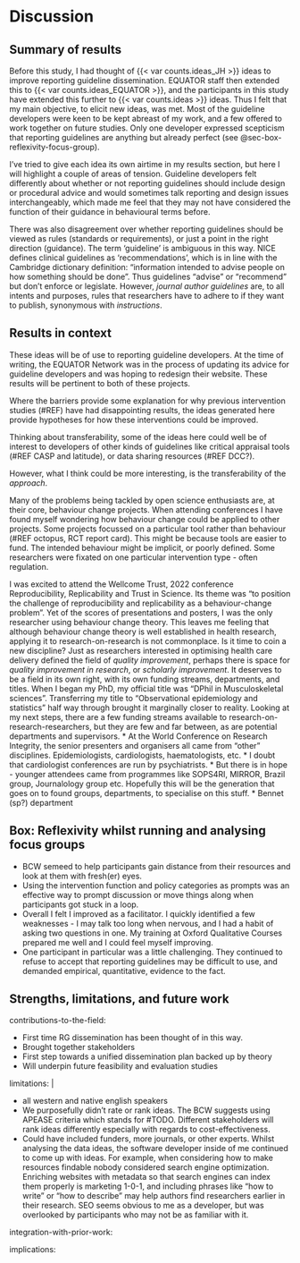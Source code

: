 # Discussion

## Summary of results

Before this study, I had thought of {{< var counts.ideas_JH >}} ideas to improve reporting guideline dissemination. EQUATOR staff then extended this to {{< var counts.ideas_EQUATOR >}}, and the participants in this study have extended this further to {{< var counts.ideas >}} ideas. Thus I felt that my main objective, to elicit new ideas, was met. Most of the guideline developers were keen to be kept abreast of my work, and a few offered to work together on future studies. Only one developer expressed scepticism that reporting guidelines are anything but already perfect (see @sec-box-reflexivity-focus-group). 

I've tried to give each idea its own airtime in my results section, but here I will highlight a couple of areas of tension. Guideline developers felt differently about whether or not reporting guidelines should include design or procedural advice and would sometimes talk reporting and design issues interchangeably, which made me feel that they may not have considered the function of their guidance in behavioural terms before. 

There was also disagreement over whether reporting guidelines should be viewed as rules (standards or requirements), or just a point in the right direction (guidance). The term 'guideline' is ambiguous in this way. NICE defines clinical guidelines as 'recommendations', which is in line with the Cambridge dictionary definition: "information intended to advise people on how something should be done". Thus guidelines "advise" or "recommend" but don't enforce or legislate. However, _journal author guidelines_ are, to all intents and purposes, rules that researchers have to adhere to if they want to publish, synonymous with _instructions_.

## Results in context

<!-- #Note: Are these in the right place? Or are these implications? -->

These ideas will be of use to reporting guideline developers. At the time of writing, the EQUATOR Network was in the process of updating its advice for guideline developers and was hoping to redesign their website. These results will be pertinent to both of these projects.

Where the barriers provide some explanation for why previous intervention studies (#REF) have had disappointing results, the ideas generated here provide hypotheses for how these interventions could be improved.

Thinking about transferability, some of the ideas here could well be of interest to developers of other kinds of guidelines like critical appraisal tools (#REF CASP and latitude), or data sharing resources (#REF DCC?). 

However, what I think could be more interesting, is the transferability of the _approach_. 

<!-- #TODO: this could go in overall discussion. My manifesto for a new discipline. -->

Many of the problems being tackled by open science enthusiasts are, at their core, behaviour change projects. When attending conferences I have found myself wondering how behaviour change could be applied to other projects. Some projects focussed on a particular tool rather than behaviour (#REF octopus, RCT report card). This might be because tools are easier to fund. The intended behaviour might be implicit, or poorly defined. Some researchers were fixated on one particular intervention type - often regulation. 

I was excited to attend the Wellcome Trust, 2022 conference Reproducibility, Replicability and Trust in Science. Its theme was  "to position the challenge of reproducibility and replicability as a behaviour-change problem". Yet of the scores of presentations and posters, I was the only researcher using behaviour change theory. This leaves me feeling that although behaviour change theory is well established in health research, applying it to research-on-research is not commonplace. Is it time to coin a new discipline? Just as researchers interested in optimising health care delivery defined the field of _quality improvement_, perhaps there is space for _quality improvement in research_, or _scholarly improvement_. It deserves to be a field in its own right, with its own funding streams, departments, and titles. When I began my PhD, my official title was "DPhil in Musculoskeletal sciences". Transferring my title to "Observational epidemiology and statistics" half way through brought it marginally closer to reality. Looking at my next steps, there are a few funding streams available to research-on-research-researchers, but they are few and far between, as are potential departments and supervisors. 
* At the World Conference on Research Integrity, the senior presenters and organisers all came from "other" disciplines. Epidemiologists, cardiologists, haematologists, etc. 
* I doubt that cardiologist conferences are run by psychiatrists.
* But there is in hope - younger attendees came from programmes like SOPS4RI, MIRROR, Brazil group, Journalology group etc. Hopefully this will be the generation that goes on to found groups, departments, to specialise on this stuff. 
* Bennet (sp?) department


## Box: Reflexivity whilst running and analysing focus groups

* BCW semeed to help participants gain distance from their resources and look at them with fresh(er) eyes. 
* Using the intervention function and policy categories as prompts was an effective way to prompt discussion or move things along when participants got stuck in a loop. 
* Overall I felt I improved as a facilitator. I quickly identified a few weaknesses - I may talk too long when nervous, and I had a habit of asking two questions in one. My training at Oxford Qualitative Courses prepared me well and I could feel myself improving.
* One participant in particular was a little challenging. They continued to refuse to accept that reporting guidelines may be difficult to use, and demanded empirical, quantitative, evidence to the fact.

## Strengths, limitations, and future work

contributions-to-the-field:

* First time RG dissemination has been thought of in this way.
* Brought together stakeholders
* First step towards a unified dissemination plan backed up by theory
* Will underpin future feasibility and evaluation studies

limitations: |
  
* all western and native english speakers
* We purposefully didn't rate or rank ideas. The BCW suggests using APEASE criteria which stands for #TODO. Different stakeholders will rank ideas differently especially with regards to cost-effectiveness.
* Could have included funders, more journals, or other experts. Whilst analysing the data ideas, the software developer inside of me continued to come up with ideas. For example, when considering how to make resources findable nobody considered search engine optimization. Enriching websites with metadata so that search engines can index them properly is marketing 1-0-1, and including phrases like "how to write" or "how to describe" may help authors find researchers earlier in their research. SEO seems obvious to me as a developer, but was overlooked by participants who may not be as familiar with it.  

integration-with-prior-work:



implications:

